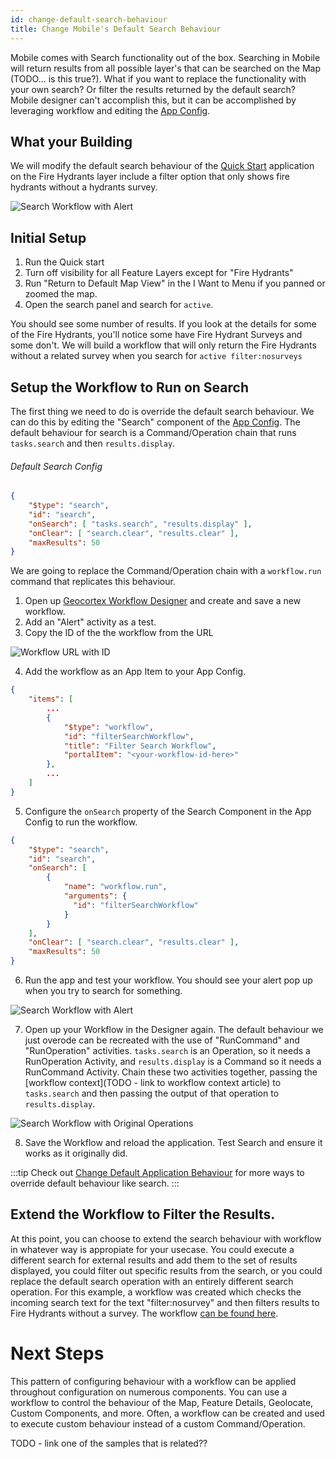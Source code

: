 ```yaml
---
id: change-default-search-behaviour
title: Change Mobile's Default Search Behaviour
---
```


Mobile comes with Search functionality out of the box. Searching in Mobile will return results from all possible layer's that can be searched on the Map (TODO... is this true?). What if you want to replace the functionality with your own search? Or filter the results returned by the default search? Mobile designer can't accomplish this, but it can be accomplished by leveraging workflow and editing the [App Config](/docs/mobile/concepts/app-config).

## What your Building

We will modify the default search behaviour of the [Quick Start](/docs/mobile/getting-started/quick-start) application on the Fire Hydrants layer include a filter option that only shows fire hydrants without a hydrants survey.

![Search Workflow with Alert](/img/custom-search-workflow-finished.png)

<PrereqsSnippet/>

## Initial Setup

1. Run the Quick start
2. Turn off visibility for all Feature Layers except for "Fire Hydrants"
2. Run "Return to Default Map View" in the I Want to Menu if you panned or zoomed the map.
3. Open the search panel and search for `active`.

You should see some number of results. If you look at the details for some of the Fire Hydrants, you'll notice some have Fire Hydrant Surveys and some don't. We will build a workflow that will only return the Fire Hydrants without a related survey when you search for `active filter:nosurveys`

## Setup the Workflow to Run on Search

The first thing we need to do is override the default search behaviour. We can do this by editing the "Search" component of the [App Config](/docs/mobile/getting-started/quick-start#editing-the-layout-and-config). The default behaviour for search is a Command/Operation chain that runs `tasks.search` and then `results.display`.

###### Default Search Config

```json
{
    "$type": "search",
    "id": "search",
    "onSearch": [ "tasks.search", "results.display" ],
    "onClear": [ "search.clear", "results.clear" ],
    "maxResults": 50
}
```

We are going to replace the Command/Operation chain with a `workflow.run` command that replicates this behaviour.

1. Open up [Geocortex Workflow Designer](https://apps.geocortex.com/workflow/designer/) and create and save a new workflow.
2. Add an "Alert" activity as a test. 
3. Copy the ID of the the workflow from the URL

![Workflow URL with ID](/img/custom-search-workflow-url.png)

4. Add the workflow as an App Item to your App Config.

```json
{
    "items": [
        ...
        {
            "$type": "workflow",
            "id": "filterSearchWorkflow",
            "title": "Filter Search Workflow",
            "portalItem": "<your-workflow-id-here>"
        },
        ...
    ]
}
```

5. Configure the `onSearch` property of the Search Component in the App Config to run the workflow.


```json
{
    "$type": "search",
    "id": "search",
    "onSearch": [
        {
            "name": "workflow.run",
            "arguments": {
              "id": "filterSearchWorkflow"
            }
        }
    ],
    "onClear": [ "search.clear", "results.clear" ],
    "maxResults": 50
}
```

6. Run the app and test your workflow. You should see your alert pop up when you try to search for something. 

![Search Workflow with Alert](/img/custom-search-workflow-alert.png)

7. Open up your Workflow in the Designer again. The default behaviour we just overode can be recreated with the use of "RunCommand" and "RunOperation" activities. `tasks.search` is an Operation, so it needs a RunOperation Activity, and `results.display` is a Command so it needs a RunCommand Activity. Chain these two activities together, passing the [workflow context](TODO - link to workflow context article) to `tasks.search` and then passing the output of that operation to `results.display`. 

![Search Workflow with Original Operations](/img/custom-search-workflow-recreated.png)

8. Save the Workflow and reload the application. Test Search and ensure it works as it originally did.

:::tip
Check out [Change Default Application Behaviour](./change-default-behaviour) for more ways to override default behaviour like search.
:::

## Extend the Workflow to Filter the Results.

At this point, you can choose to extend the search behaviour with workflow in whatever way is appropiate for your usecase. You could execute a different search for external results and add them to the set of results displayed, you could filter out specific results from the search, or you could replace the default search operation with an entirely different search operation. For this example, a workflow was created which checks the incoming search text for the text "filter:nosurvey" and then filters results to Fire Hydrants without a survey. The workflow [can be found here](https://latitudegeo.maps.arcgis.com/home/item.html?id=bc7647d4485743e98ea42cd69ee4aa66).

# Next Steps

This pattern of configuring behaviour with a workflow can be applied throughout configuration on numerous components. You can use a workflow to control the behaviour of the Map, Feature Details, Geolocate, Custom Components, and more. Often, a workflow can be created and used to execute custom behaviour instead of a custom Command/Operation.

<UseCaseContainer>
    <UseCaseCard
        title="Geocortex Workflow"
        description="Learn more about Geocortex Workflow"
        link="/docs/workflow/overview"
    />
    <UseCaseCard
        title="Change Default Behaviour"
        description="Learn more about overriding default behaviours"
        link="./change-default-behaviour"
    />
    <UseCaseCard
        title="Implement Custom Command/Operation"
        description="Implement a custom Command/Operation with the Mobile SDK"
        link="./implement-command-operation"
    />
    <UseCaseCard
        title="Custom Search Workflow with Filter"
        description="The custom Search workflow with a filter used in this example"
        link="https://latitudegeo.maps.arcgis.com/home/item.html?id=bc7647d4485743e98ea42cd69ee4aa66#"
    />

</UseCaseContainer>

TODO - link one of the samples that is related??